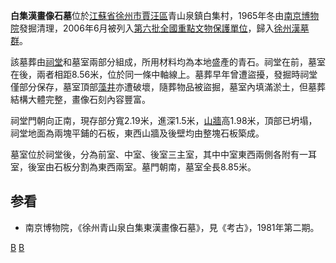 {{no footnotes|time=2019-08-24T02:08:13+00:00}}
{{refimprove|time=2019-08-24T02:08:13+00:00}}
{{文物保护单位
| 级别 = 全国
| 名称 = [[徐州墓群|徐州墓群]]
| 子项 = 白集漢畫像石墓
| 编号 = 6-247
| 分类 = 古墓葬
| 时代 = [[東漢|東漢]]
| 所在 = [[江蘇省|江蘇省]][[徐州市|徐州市]]
| 登录 = 2006年
| Cat = 江蘇全國重點文物保護單位
}}

'''白集漢畫像石墓'''位於[[江蘇省|江蘇省]][[徐州市|徐州市]][[賈汪區|賈汪區]]青山泉鎮白集村，1965年冬由[[南京博物院|南京博物院]]發掘清理，2006年6月被列入[[第六批全國重點文物保護單位|第六批全國重點文物保護單位]]，歸入[[徐州墓群|徐州漢墓群]]。

該墓葬由[[祠堂|祠堂]]和墓室兩部分組成，所用材料均為本地盛產的青石。祠堂在前，墓室在後，兩者相距8.56米，位於同一條中軸線上。墓葬早年曾遭盜擾，發掘時祠堂僅部分保存，墓室頂部[[藻井|藻井]]亦遭破壞，隨葬物品被盜掘，墓室內填滿淤土，但墓葬結構大體完整，畫像石刻內容豐富。

祠堂門朝向正南，現存部分寬2.19米，進深1.5米，[[山牆|山牆]]高1.98米，頂部已坍塌，祠堂地面為兩塊平鋪的石板，東西山牆及後壁均由整塊石板築成。

墓室位於祠堂後，分為前室、中室、後室三主室，其中中室東西兩側各附有一耳室，後室由石板分割為東西兩室。墓門朝南，墓室全長8.85米。

==参看==
*南京博物院，《徐州青山泉白集東漢畫像石墓》，見《考古》，1981年第二期。

[[Category:徐州墓葬|B]]
[[Category:汉朝墓葬|B]]